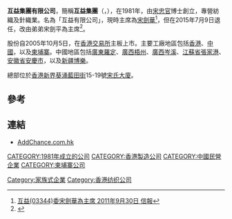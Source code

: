 '''互益集團有限公司'''，簡稱'''互益集團'''（'''{{lang-en|Addchance Holdings Limited}}'''，{{hkex|3344}}），在1981年，由[[宋忠官|宋忠官]]博士創立，專營紡織及針織業。名為「互益有限公司」，現時主席為[[宋劍華|宋劍華]]<REF>[http://www.hkej.com/template/onlinenews/jsp/detail.jsp?title_id=76604 互益(03344)委宋劍華為主席 2011年9月30日 信報]</REF>，但在2015年7月9日退任，改由弟弟宋劍平為主席<ref>{{Cite web |url=http://www.hkexnews.hk/listedco/listconews/sehk/2015/0708/LTN201507082080_C.pdf |title=主席及執行董事辭任 、委任主席、委任獨立非執行董事、提名委員會及 薪酬委員會主席以及審核委員會成員，以及獨立非執行董事人數及比例符合上市規則規定通告 |accessdate=2015-07-08 |archive-date=2016-03-05 |archive-url=https://web.archive.org/web/20160305014131/http://www.hkexnews.hk/listedco/listconews/sehk/2015/0708/LTN201507082080_C.pdf |dead-url=no }}</ref>。

股份自2005年10月5日，在[[香港交易所|香港交易所]]主板上市。主要工廠地區包括[[香港|香港]]、[[中國|中國]]，以及[[柬埔寨|柬埔寨]]。中國地區包括[[廣東|廣東]][[羅定|羅定]]、[[廣西|廣西]][[梧州|梧州]]、[[廣西|廣西]][[岑溪|岑溪]]、[[江蘇省|江蘇省]][[張家港|張家港]]、[[安徽省|安徽省]][[安慶市|安慶市]]，以及[[新疆|新疆]][[博樂|博樂]]。

總部位於[[香港|香港]][[新界|新界]][[葵涌|葵涌]][[藍田街|藍田街]]15-19號[[宋氏大廈|宋氏大廈]]。

==參考==
{{REFLIST}}

==連結==
*[http://www.addchance.com.hk AddChance.com.hk]{{Wayback|url=http://www.addchance.com.hk/ |date=20160505053856 }}

[[CATEGORY:1981年成立的公司|CATEGORY:1981年成立的公司]]
[[Category:家族式企業|Category:家族式企業]]
[[CATEGORY:香港製造公司|CATEGORY:香港製造公司]]
[[Category:香港纺织公司|Category:香港纺织公司]]
[[CATEGORY:中國民營企業|CATEGORY:中國民營企業]]
[[CATEGORY:柬埔寨公司|CATEGORY:柬埔寨公司]]